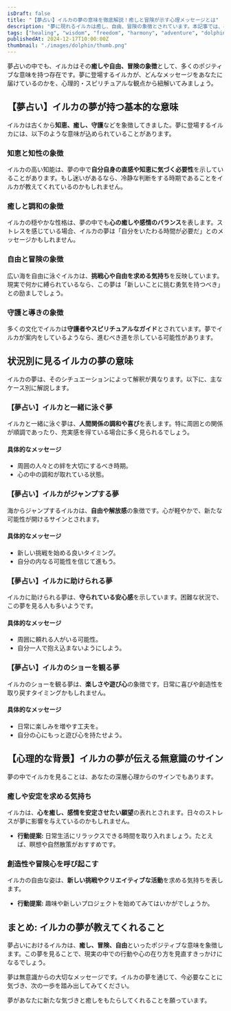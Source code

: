 ```yaml
---
isDraft: false
title: "【夢占い】イルカの夢の意味を徹底解説！癒しと冒険が示す心理メッセージとは"
description: "夢に現れるイルカは癒し、自由、冒険の象徴とされています。本記事では、夢占いの視点からイルカの夢が伝える意味や心理的メッセージをわかりやすく解説します。"
tags: ["healing", "wisdom", "freedom", "harmony", "adventure", "dolphin"]
publishedAt: 2024-12-17T10:00:00Z
thumbnail: "./images/dolphin/thumb.png"
---
```


夢占いの中でも、イルカはその<strong>癒しや自由、冒険の象徴</strong>として、多くのポジティブな意味を持つ存在です。夢に登場するイルカが、どんなメッセージをあなたに届けているのかを、心理的・スピリチュアルな観点から紐解いてみましょう。

<TableOfContents />

<AdUnit />

## 【夢占い】イルカの夢が持つ基本的な意味

イルカは古くから<strong>知恵、癒し、守護</strong>などを象徴してきました。夢に登場するイルカには、以下のような意味が込められていることがあります。

### 知恵と知性の象徴

イルカの高い知能は、夢の中で<strong>自分自身の直感や知恵に気づく必要性</strong>を示していることがあります。もし迷いがあるなら、冷静な判断をする時期であることをイルカが教えてくれているのかもしれません。

### 癒しと調和の象徴

イルカの穏やかな性格は、夢の中でも<strong>心の癒しや感情のバランス</strong>を表します。ストレスを感じている場合、イルカの夢は「自分をいたわる時間が必要だ」とのメッセージかもしれません。

### 自由と冒険の象徴

広い海を自由に泳ぐイルカは、<strong>挑戦心や自由を求める気持ち</strong>を反映しています。現実で何かに縛られているなら、この夢は「新しいことに挑む勇気を持つべき」との励ましでしょう。

### 守護と導きの象徴

多くの文化でイルカは<strong>守護者やスピリチュアルなガイド</strong>とされています。夢でイルカが案内をしているようなら、進むべき道を示している可能性があります。

<AdUnit />

## 状況別に見るイルカの夢の意味

イルカの夢は、そのシチュエーションによって解釈が異なります。以下に、主なケース別に解説します。

### 【夢占い】イルカと一緒に泳ぐ夢

イルカと一緒に泳ぐ夢は、<strong>人間関係の調和や喜び</strong>を表します。特に周囲との関係が順調であったり、充実感を得ている場合に多く見られるでしょう。

#### 具体的なメッセージ

- 周囲の人々との絆を大切にするべき時期。
- 心の中の調和が取れている状態。

### 【夢占い】イルカがジャンプする夢

海からジャンプするイルカは、<strong>自由や解放感</strong>の象徴です。心が軽やかで、新たな可能性が開けるサインとされます。

#### 具体的なメッセージ

- 新しい挑戦を始める良いタイミング。
- 自分の内なる可能性を信じて進もう。

### 【夢占い】イルカに助けられる夢

イルカに助けられる夢は、<strong>守られている安心感</strong>を示しています。困難な状況で、この夢を見る人も多いようです。

#### 具体的なメッセージ

- 周囲に頼れる人がいる可能性。
- 自分一人で抱え込まないようにしよう。

### 【夢占い】イルカのショーを観る夢

イルカのショーを観る夢は、<strong>楽しさや遊び心</strong>の象徴です。日常に喜びや創造性を取り戻すタイミングかもしれません。

#### 具体的なメッセージ

- 日常に楽しみを増やす工夫を。
- 自分の心にもっと遊び心を持たせよう。

<AdUnit />

## 【心理的な背景】イルカの夢が伝える無意識のサイン

夢の中でイルカを見ることは、あなたの深層心理からのサインでもあります。

### 癒しや安定を求める気持ち

イルカは、<strong>心を癒し、感情を安定させたい願望</strong>の表れとされます。日々のストレスが夢に影響を与えているのかもしれません。

- <strong>行動提案:</strong> 日常生活にリラックスできる時間を取り入れましょう。たとえば、瞑想や自然散策がおすすめです。

### 創造性や冒険心を呼び起こす

イルカの自由な姿は、<strong>新しい挑戦やクリエイティブな活動</strong>を求める気持ちを表します。

- <strong>行動提案:</strong> 趣味や新しいプロジェクトを始めてみてはいかがでしょうか。

<AdUnit />

## まとめ: イルカの夢が教えてくれること

夢占いにおけるイルカは、<strong>癒し、冒険、自由</strong>といったポジティブな意味を象徴します。この夢を見ることで、現実の中での行動や心の在り方を見直すきっかけになるでしょう。

夢は無意識からの大切なメッセージです。イルカの夢を通じて、今必要なことに気づき、次の一歩を踏み出してみてください。

夢があなたに新たな気づきと癒しをもたらしてくれることを願っています。
